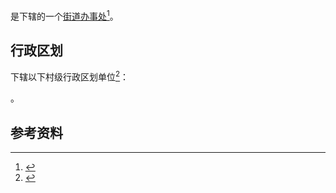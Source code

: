 {{中国乡级行政区|42/01/03/008/000}}

'''{{PAGENAMEBASE}}'''是{{PRC admin/fullname|42/01/03/008/000|3}}下辖的一个[[街道办事处|街道办事处]]<ref>{{PRC admin/ref sgc|{{PRC admin/parent|42/01/03/008/000}}}}</ref>。

== 行政区划 ==
{{PAGENAMEBASE}}下辖以下村级行政区划单位<ref>{{PRC admin/ref sgc|42/01/03/008/000}}</ref>：

{{PRC admin/children|42/01/03/008/000}}。

== 参考资料 ==
{{reflist}}

{{湖北行政区划小作品}}
{{PRC admin/navcat|42/01/03/008/000}}